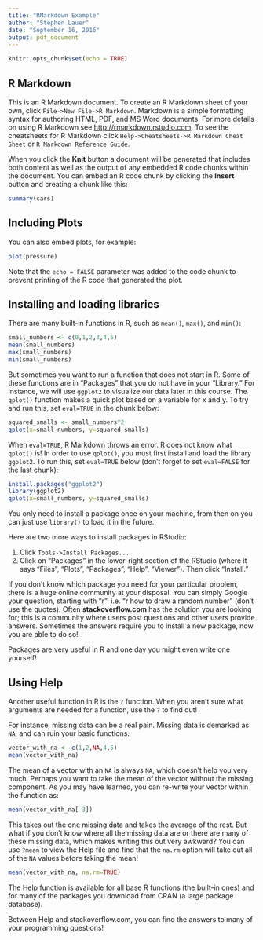 ```yaml
---
title: "RMarkdown Example"
author: "Stephen Lauer"
date: "September 16, 2016"
output: pdf_document
---
```


```r
knitr::opts_chunk$set(echo = TRUE)
```

## R Markdown

This is an R Markdown document. To create an R Markdown sheet of your own, click `File->New File->R Markdown`. Markdown is a simple formatting syntax for authoring HTML, PDF, and MS Word documents. For more details on using R Markdown see <http://rmarkdown.rstudio.com>. To see the cheatsheets for R Markdown click `Help->Cheatsheets->R Markdown Cheat Sheet` or `R Markdown Reference Guide`.

When you click the **Knit** button a document will be generated that includes both content as well as the output of any embedded R code chunks within the document. You can embed an R code chunk by clicking the **Insert** button and creating a chunk like this:

```r
summary(cars)
```

## Including Plots

You can also embed plots, for example:

```r
plot(pressure)
```

Note that the `echo = FALSE` parameter was added to the code chunk to prevent printing of the R code that generated the plot.

## Installing and loading libraries

There are many built-in functions in R, such as `mean()`, `max()`, and `min()`:

```r
small_numbers <- c(0,1,2,3,4,5)
mean(small_numbers)
max(small_numbers)
min(small_numbers)
```

But sometimes you want to run a function that does not start in R. Some of these functions are in "Packages" that you do not have in your "Library." For instance, we will use `ggplot2` to visualize our data later in this course. The `qplot()` function makes a quick plot based on a variable for x and y. To try and run this, set `eval=TRUE` in the chunk below:

```r
squared_smalls <- small_numbers^2
qplot(x=small_numbers, y=squared_smalls)
```

When `eval=TRUE`, R Markdown throws an error. R does not know what `qplot()` is! In order to use `qplot()`, you must first install and load the library `ggplot2`. To run this, set `eval=TRUE` below (don't forget to set `eval=FALSE` for the last chunk):

```r
install.packages("ggplot2")
library(ggplot2)
qplot(x=small_numbers, y=squared_smalls)
```

You only need to install a package once on your machine, from then on you can just use `library()` to load it in the future.

Here are two more ways to install packages in RStudio:

1. Click `Tools->Install Packages...`
2. Click on "Packages" in the lower-right section of the RStudio (where it says "Files", "Plots", "Packages", "Help", "Viewer"). Then click "Install."

If you don't know which package you need for your particular problem, there is a huge online community at your disposal.
You can simply Google your question, starting with "r": i.e. "r how to draw a random number" (don't use the quotes).
Often **stackoverflow.com** has the solution you are looking for; this is a community where users post questions and other users provide answers.
Sometimes the answers require you to install a new package, now you are able to do so!

Packages are very useful in R and one day you might even write one yourself!

## Using Help

Another useful function in R is the `?` function.
When you aren't sure what arguments are needed for a function, use the `?` to find out!

For instance, missing data can be a real pain.
Missing data is demarked as `NA`, and can ruin your basic functions.

```r
vector_with_na <- c(1,2,NA,4,5)
mean(vector_with_na)
```

The mean of a vector with an `NA` is always `NA`, which doesn't help you very much.
Perhaps you want to take the mean of the vector without the missing component.
As you may have learned, you can re-write your vector within the function as:

```r
mean(vector_with_na[-3])
```

This takes out the one missing data and takes the average of the rest.
But what if you don't know where all the missing data are or there are many of these missing data, which makes writing this out very awkward?
You can use `?mean` to view the Help file and find that the `na.rm` option will take out all of the `NA` values before taking the mean!

```r
mean(vector_with_na, na.rm=TRUE)
```

The Help function is available for all base R functions (the built-in ones) and for many of the packages you download from CRAN (a large package database).

Between Help and stackoverflow.com, you can find the answers to many of your programming questions!